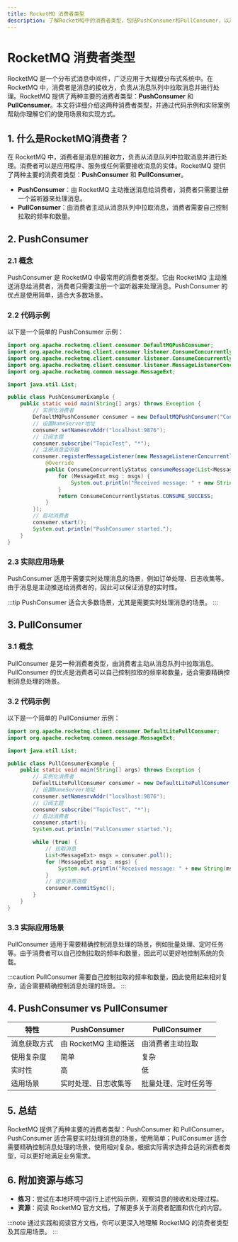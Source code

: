```yaml
---
title: RocketMQ 消费者类型
description: 了解RocketMQ中的消费者类型，包括PushConsumer和PullConsumer，以及它们的使用场景和实现方式。
---
```


# RocketMQ 消费者类型

RocketMQ 是一个分布式消息中间件，广泛应用于大规模分布式系统中。在 RocketMQ 中，消费者是消息的接收方，负责从消息队列中拉取消息并进行处理。RocketMQ 提供了两种主要的消费者类型：**PushConsumer** 和 **PullConsumer**。本文将详细介绍这两种消费者类型，并通过代码示例和实际案例帮助你理解它们的使用场景和实现方式。

## 1. 什么是RocketMQ消费者？

在 RocketMQ 中，消费者是消息的接收方，负责从消息队列中拉取消息并进行处理。消费者可以是应用程序、服务或任何需要接收消息的实体。RocketMQ 提供了两种主要的消费者类型：**PushConsumer** 和 **PullConsumer**。

- **PushConsumer**：由 RocketMQ 主动推送消息给消费者，消费者只需要注册一个监听器来处理消息。
- **PullConsumer**：由消费者主动从消息队列中拉取消息，消费者需要自己控制拉取的频率和数量。

## 2. PushConsumer

### 2.1 概念

PushConsumer 是 RocketMQ 中最常用的消费者类型。它由 RocketMQ 主动推送消息给消费者，消费者只需要注册一个监听器来处理消息。PushConsumer 的优点是使用简单，适合大多数场景。

### 2.2 代码示例

以下是一个简单的 PushConsumer 示例：

```java
import org.apache.rocketmq.client.consumer.DefaultMQPushConsumer;
import org.apache.rocketmq.client.consumer.listener.ConsumeConcurrentlyContext;
import org.apache.rocketmq.client.consumer.listener.ConsumeConcurrentlyStatus;
import org.apache.rocketmq.client.consumer.listener.MessageListenerConcurrently;
import org.apache.rocketmq.common.message.MessageExt;

import java.util.List;

public class PushConsumerExample {
    public static void main(String[] args) throws Exception {
        // 实例化消费者
        DefaultMQPushConsumer consumer = new DefaultMQPushConsumer("ConsumerGroup");
        // 设置NameServer地址
        consumer.setNamesrvAddr("localhost:9876");
        // 订阅主题
        consumer.subscribe("TopicTest", "*");
        // 注册消息监听器
        consumer.registerMessageListener(new MessageListenerConcurrently() {
            @Override
            public ConsumeConcurrentlyStatus consumeMessage(List<MessageExt> msgs, ConsumeConcurrentlyContext context) {
                for (MessageExt msg : msgs) {
                    System.out.println("Received message: " + new String(msg.getBody()));
                }
                return ConsumeConcurrentlyStatus.CONSUME_SUCCESS;
            }
        });
        // 启动消费者
        consumer.start();
        System.out.println("PushConsumer started.");
    }
}
```

### 2.3 实际应用场景

PushConsumer 适用于需要实时处理消息的场景，例如订单处理、日志收集等。由于消息是主动推送给消费者的，因此可以保证消息的实时性。

:::tip
PushConsumer 适合大多数场景，尤其是需要实时处理消息的场景。
:::

## 3. PullConsumer

### 3.1 概念

PullConsumer 是另一种消费者类型，由消费者主动从消息队列中拉取消息。PullConsumer 的优点是消费者可以自己控制拉取的频率和数量，适合需要精确控制消息处理的场景。

### 3.2 代码示例

以下是一个简单的 PullConsumer 示例：

```java
import org.apache.rocketmq.client.consumer.DefaultLitePullConsumer;
import org.apache.rocketmq.common.message.MessageExt;

import java.util.List;

public class PullConsumerExample {
    public static void main(String[] args) throws Exception {
        // 实例化消费者
        DefaultLitePullConsumer consumer = new DefaultLitePullConsumer("ConsumerGroup");
        // 设置NameServer地址
        consumer.setNamesrvAddr("localhost:9876");
        // 订阅主题
        consumer.subscribe("TopicTest", "*");
        // 启动消费者
        consumer.start();
        System.out.println("PullConsumer started.");

        while (true) {
            // 拉取消息
            List<MessageExt> msgs = consumer.poll();
            for (MessageExt msg : msgs) {
                System.out.println("Received message: " + new String(msg.getBody()));
            }
            // 提交消费进度
            consumer.commitSync();
        }
    }
}
```

### 3.3 实际应用场景

PullConsumer 适用于需要精确控制消息处理的场景，例如批量处理、定时任务等。由于消费者可以自己控制拉取的频率和数量，因此可以更好地控制系统的负载。

:::caution
PullConsumer 需要自己控制拉取的频率和数量，因此使用起来相对复杂，适合需要精确控制消息处理的场景。
:::

## 4. PushConsumer vs PullConsumer

| 特性                | PushConsumer                          | PullConsumer                          |
|---------------------|---------------------------------------|---------------------------------------|
| 消息获取方式        | 由 RocketMQ 主动推送                  | 由消费者主动拉取                      |
| 使用复杂度          | 简单                                  | 复杂                                  |
| 实时性              | 高                                    | 低                                    |
| 适用场景            | 实时处理、日志收集等                  | 批量处理、定时任务等                  |

## 5. 总结

RocketMQ 提供了两种主要的消费者类型：PushConsumer 和 PullConsumer。PushConsumer 适合需要实时处理消息的场景，使用简单；PullConsumer 适合需要精确控制消息处理的场景，使用相对复杂。根据实际需求选择合适的消费者类型，可以更好地满足业务需求。

## 6. 附加资源与练习

- **练习**：尝试在本地环境中运行上述代码示例，观察消息的接收和处理过程。
- **资源**：阅读 RocketMQ 官方文档，了解更多关于消费者配置和优化的内容。

:::note
通过实践和阅读官方文档，你可以更深入地理解 RocketMQ 的消费者类型及其应用场景。
:::